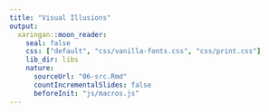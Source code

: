 ```yaml
---
title: "Visual Illusions"
output:
  xaringan::moon_reader:
    seal: false
    css: ["default", "css/vanilla-fonts.css", "css/print.css"]
    lib_dir: libs
    nature:
      sourceUrl: "06-src.Rmd"
      countIncrementalSlides: false
      beforeInit: "js/macros.js" 
--- 
```

